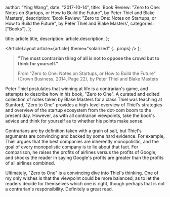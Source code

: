 
  author: "Ying Wang",
  date: "2017-10-14",
  title:
    'Book Review: "Zero to One: Notes on Startups, or How to Build the Future", by Peter Thiel and Blake Masters',
  description:
    'Book Review: "Zero to One: Notes on Startups, or How to Build the Future", by Peter Thiel and Blake Masters',
  categories: ["Books"],
};

  title: article.title,
  description: article.description,
};

  <ArticleLayout article={article} theme="solarized" {...props} />
);

> **"The most contrarian thing of all is not to oppose the crowd but to think for yourself."**
>
> From "Zero to One: Notes on Startups, or How to Build the Future" (Crown Business, 2014, Page 22), by Peter Thiel and Blake Masters

Peter Thiel postulates that winning at life is a contrarian's game, and attempts to describe how in his book, "Zero to One". A curated and edited collection of notes taken by Blake Masters for a class Thiel was teaching at Stanford, "Zero to One" provides a high-level overview of Thiel's strategies and overview of the startup ecosystem from the dot-com boom to the present day. However, as with all contrarian viewpoints, take the book's advice and think for yourself as to whether his points make sense.

Contrarians are by definition taken with a grain of salt, but Thiel's arguments are convincing and backed by some hard evidence. For example, Thiel argues that the best companies are inherently monopolistic, and the goal of every monopolistic company is to lie about that fact. For comparison, he raises the profits of airlines versus the profits of Google, and shocks the reader in saying Google's profits are greater than the profits of all airlines combined.

Ultimately, "Zero to One" is a convincing dive into Thiel's thinking. One of my only wishes is that the viewpoint could be more balanced, as to let the readers decide for themselves which one is right, though perhaps that is not a contrarian's responsibility. Definitely a great read.
